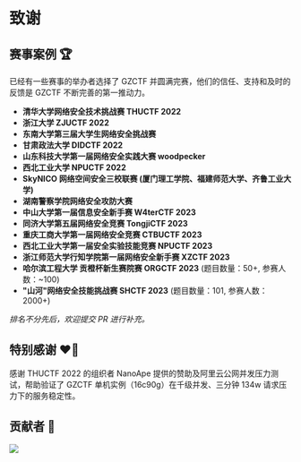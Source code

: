# 致谢

## 赛事案例 🏆

已经有一些赛事的举办者选择了 GZCTF 并圆满完赛，他们的信任、支持和及时的反馈是 GZCTF 不断完善的第一推动力。

- **清华大学网络安全技术挑战赛 THUCTF 2022**
- **浙江大学 ZJUCTF 2022**
- **东南大学第三届大学生网络安全挑战赛**
- **甘肃政法大学 DIDCTF 2022**
- **山东科技大学第一届网络安全实践大赛 woodpecker**
- **西北工业大学 NPUCTF 2022**
- **SkyNICO 网络空间安全三校联赛 (厦门理工学院、福建师范大学、齐鲁工业大学)**
- **湖南警察学院网络安全攻防大赛**
- **中山大学第一届信息安全新手赛 W4terCTF 2023**
- **同济大学第五届网络安全竞赛 TongjiCTF 2023**
- **重庆工商大学第一届网络安全竞赛 CTBUCTF 2023**
- **西北工业大学第一届安全实验技能竞赛 NPUCTF 2023**
- **浙江师范大学行知学院第一届网络安全新手赛 XZCTF 2023**
- **哈尔滨工程大学 贡橙杯新生赛院赛 ORGCTF 2023** (题目数量：50+, 参赛人数：~100)
- **"山河"网络安全技能挑战赛 SHCTF 2023** (题目数量：101, 参赛人数：2000+)

_排名不分先后，欢迎提交 PR 进行补充。_

## 特别感谢 ❤️‍🔥

感谢 THUCTF 2022 的组织者 NanoApe 提供的赞助及阿里云公网并发压力测试，帮助验证了 GZCTF 单机实例（16c90g）在千级并发、三分钟 134w 请求压力下的服务稳定性。

## 贡献者 👋

<a href="https://github.com/GZTimeWalker/GZCTF/graphs/contributors">
  <img src="https://contrib.rocks/image?repo=GZTimeWalker/GZCTF" />
</a>
